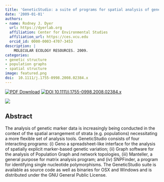 ```yaml
---
title: 'GeneticStudio: a suite of programs for spatial analysis of genetic-marker data'
date: '2009-01-01'
authors:
- name: Rodney J. Dyer
  url: https://dyerlab.org
  affiliation: Center for Environmental Studies
  affiliation_url: https://ces.vcu.edu
  orcid_id: 0000-0003-4707-3453
description: |
    MOLECULAR ECOLOGY RESOURCES. 2009.  
categories: 
- genetic structure
- population graphs
- spatial structure
image: featured.png
doi:  10.1111/j.1755-0998.2008.02384.x
---
```


 [![PDF Download](https://img.shields.io/badge/PDF-21B02C.svg)](https://drive.google.com/open?id=0B0T81CzLjtfPX2pkVVhoTF9icnM) [![ DOI 10.1111/j.1755-0998.2008.02384.x](https://img.shields.io/badge/DOI-474747.svg)](https://doi.org/10.1111/j.1755-0998.2008.02384.x)

![]( featured.png )

## Abstract

The analysis of genetic marker data is increasingly being conducted in the context of the spatial arrangement of strata (e.g. populations) necessitating a more flexible set of analysis tools. GeneticStudio consists of four interacting programs: (i) Geno a spreadsheet-like interface for the analysis of spatially explicit marker-based genetic variation; (ii) Graph software for the analysis of Population Graph and network topologies, (iii) Manteller, a general purpose for matrix analysis program; and (iv) SNPFinder, a program for identifying single nucleotide polymorphisms. The GeneticStudio suite is available as source code as well as binaries for OSX and Windows and is distributed under the GNU General Public License.
